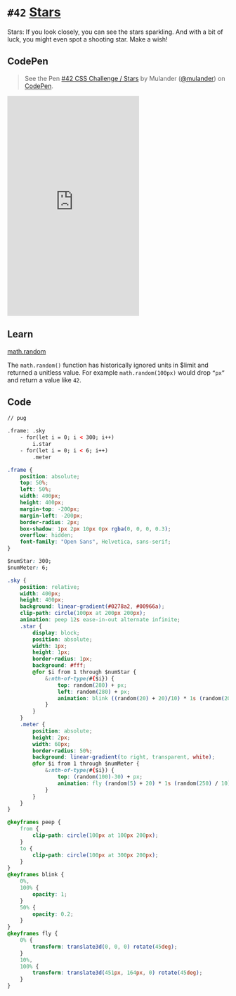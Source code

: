 
<Meta />

# `#42` [Stars](https://100dayscss.com/days/42/)

Stars: If you look closely, you can see the stars sparkling. And with a bit of luck, you might even spot a shooting star. Make a wish!

## CodePen

> See the Pen [#42 CSS Challenge / Stars](https://codepen.io/mulander/pen/xxmOKbg)
by Mulander ([@mulander](https://codepen.io/mulander))
on [CodePen](https://codepen.io).

<iframe
  height="500"
  className="w-full my-10 bg-gray-200"
  scrolling="no"
  title="#42 CSS Challenge / Stars"
  src="https://codepen.io/mulander/embed/xxmOKbg?default-tab=html%2Cresult"
  frameBorder="no"
  loading="lazy"
  allowtransparency="true"
  allowFullScreen={true}
>

</iframe>

## Learn

[math.random](https://sass-lang.com/documentation/breaking-changes/function-units/#math-random)

The `math.random()` function has historically ignored units in $limit and returned a unitless value. For example `math.random(100px)` would drop `“px”` and return a value like `42`.

## Code

```html
// pug

.frame: .sky
	- for(let i = 0; i < 300; i++)
		i.star
	- for(let i = 0; i < 6; i++)
		.meter
```

```css
.frame {
	position: absolute;
	top: 50%;
	left: 50%;
	width: 400px;
	height: 400px;
	margin-top: -200px;
	margin-left: -200px;
	border-radius: 2px;
	box-shadow: 1px 2px 10px 0px rgba(0, 0, 0, 0.3);
	overflow: hidden;
	font-family: "Open Sans", Helvetica, sans-serif;
}

$numStar: 300;
$numMeter: 6;

.sky {
	position: relative;
	width: 400px;
	height: 400px;
	background: linear-gradient(#0278a2, #00966a);
	clip-path: circle(100px at 200px 200px);
	animation: peep 12s ease-in-out alternate infinite;
	.star {
		display: block;
		position: absolute;
		width: 1px;
		height: 1px;
		border-radius: 1px;
		background: #fff;
		@for $i from 1 through $numStar {
			&:nth-of-type(#{$i}) {
				top: random(280) + px;
				left: random(280) + px;
				animation: blink ((random(20) + 20)/10) * 1s (random(20) / -10) * 1s ease both infinite;
			}
		}
	}
	.meter {
		position: absolute;
		height: 2px;
		width: 60px;
		border-radius: 50%;
		background: linear-gradient(to right, transparent, white);
		@for $i from 1 through $numMeter {
			&:nth-of-type(#{$i}) {
				top: (random(100)-30) + px;
				animation: fly (random(5) + 20) * 1s (random(250) / 10) * 1s ease both infinite;
			}
		}
	}
}

@keyframes peep {
	from {
		clip-path: circle(100px at 100px 200px);
	}
	to {
		clip-path: circle(100px at 300px 200px);
	}
}
@keyframes blink {
	0%,
	100% {
		opacity: 1;
	}
	50% {
		opacity: 0.2;
	}
}
@keyframes fly {
	0% {
		transform: translate3d(0, 0, 0) rotate(45deg);
	}
	10%,
	100% {
		transform: translate3d(451px, 164px, 0) rotate(45deg);
	}
}
```